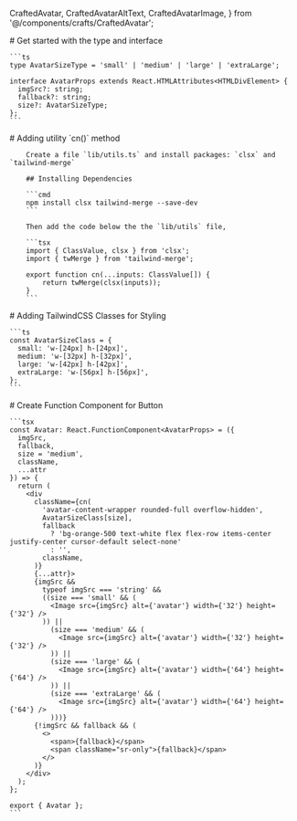   CraftedAvatar,
  CraftedAvatarAltText,
  CraftedAvatarImage,
} from '@/components/crafts/CraftedAvatar';

<MDXHeader />

<ViewContainer className="mdx-content">
  <Section className="component-display-wrapper">
    <div className="grid grid-cols-1 justify-center align-items gap-4">
      <div className="flex flex-row items-center justify-center gap-4">
        <CraftedAvatar
          imgSrc={'https://github.com/yashsehgal.png'}
          fallback={'YS'}
          size={'small'}
        />
        <CraftedAvatar
          imgSrc={'https://github.com/yashsehgal.png'}
          fallback={'YS'}
          size={'medium'}
        />
        <CraftedAvatar
          imgSrc={'https://github.com/yashsehgal.png'}
          fallback={'YS'}
          size={'large'}
        />
        <CraftedAvatar
          imgSrc={'https://github.com/yashsehgal.png'}
          fallback={'YS'}
          size={'extraLarge'}
        />
      </div>
      <div className="flex flex-row items-center justify-center gap-4">
        <CraftedAvatar
          fallback={'YS'}
          size={'small'}
        />
        <CraftedAvatar
          fallback={'YS'}
          size={'medium'}
        />
        <CraftedAvatar
          fallback={'YS'}
          size={'large'}
        />
        <CraftedAvatar
          fallback={'YS'}
          size={'extraLarge'}
        />
      </div>
    </div>
  </Section>
  <Section>
    # Get started with the type and interface

    ```ts
    type AvatarSizeType = 'small' | 'medium' | 'large' | 'extraLarge';

    interface AvatarProps extends React.HTMLAttributes<HTMLDivElement> {
      imgSrc?: string;
      fallback?: string;
      size?: AvatarSizeType;
    };
    ```

  </Section>
  <Section>
    # Adding utility `cn()` method

        Create a file `lib/utils.ts` and install packages: `clsx` and `tailwind-merge`

        ## Installing Dependencies

        ```cmd
        npm install clsx tailwind-merge --save-dev
        ```

        Then add the code below the the `lib/utils` file,

        ```tsx
        import { ClassValue, clsx } from 'clsx';
        import { twMerge } from 'tailwind-merge';

        export function cn(...inputs: ClassValue[]) {
            return twMerge(clsx(inputs));
        }
        ```

  </Section>
  <Section>
    # Adding TailwindCSS Classes for Styling
    
    ```ts
    const AvatarSizeClass = {
      small: 'w-[24px] h-[24px]',
      medium: 'w-[32px] h-[32px]',
      large: 'w-[42px] h-[42px]',
      extraLarge: 'w-[56px] h-[56px]',
    };
    ```
  </Section>
  <Section>
    # Create Function Component for Button

    ```tsx
    const Avatar: React.FunctionComponent<AvatarProps> = ({
      imgSrc,
      fallback,
      size = 'medium',
      className,
      ...attr
    }) => {
      return (
        <div
          className={cn(
            'avatar-content-wrapper rounded-full overflow-hidden',
            AvatarSizeClass[size],
            fallback
              ? 'bg-orange-500 text-white flex flex-row items-center justify-center cursor-default select-none'
              : '',
            className,
          )}
          {...attr}>
          {imgSrc &&
            typeof imgSrc === 'string' &&
            ((size === 'small' && (
              <Image src={imgSrc} alt={'avatar'} width={'32'} height={'32'} />
            )) ||
              (size === 'medium' && (
                <Image src={imgSrc} alt={'avatar'} width={'32'} height={'32'} />
              )) ||
              (size === 'large' && (
                <Image src={imgSrc} alt={'avatar'} width={'64'} height={'64'} />
              )) ||
              (size === 'extraLarge' && (
                <Image src={imgSrc} alt={'avatar'} width={'64'} height={'64'} />
              )))}
          {!imgSrc && fallback && (
            <>
              <span>{fallback}</span>
              <span className="sr-only">{fallback}</span>
            </>
          )}
        </div>
      );
    };

    export { Avatar };
    ```

  </Section>
</ViewContainer>
